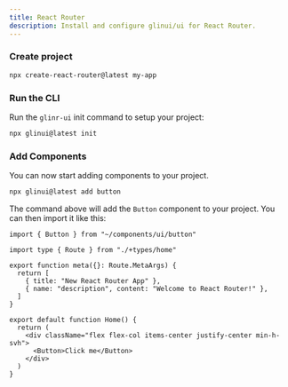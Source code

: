 ```yaml
---
title: React Router
description: Install and configure glinui/ui for React Router.
---
```


<Steps>

### Create project

```bash
npx create-react-router@latest my-app
```

### Run the CLI

Run the `glinr-ui` init command to setup your project:

```bash
npx glinui@latest init
```

### Add Components

You can now start adding components to your project.

```bash
npx glinui@latest add button
```

The command above will add the `Button` component to your project. You can then import it like this:

```tsx showLineNumbers title="app/routes/home.tsx"
import { Button } from "~/components/ui/button"

import type { Route } from "./+types/home"

export function meta({}: Route.MetaArgs) {
  return [
    { title: "New React Router App" },
    { name: "description", content: "Welcome to React Router!" },
  ]
}

export default function Home() {
  return (
    <div className="flex flex-col items-center justify-center min-h-svh">
      <Button>Click me</Button>
    </div>
  )
}
```

</Steps>
